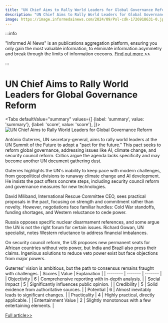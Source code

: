 ```yaml
---
title: "UN Chief Aims to Rally World Leaders for Global Governance Reform"
description: "UN Chief Aims to Rally World Leaders for Global Governance Reform"
image: https://image.informedainews.com/2024/09/Pol-cdk-1726918631-0.jpg
---
```



:::info

"Informed AI News" is an publications aggregation platform, ensuring you only gain the most valuable information, to eliminate information asymmetry and break through the limits of information cocoons.  [Find out more >>](/)

:::

# UN Chief Aims to Rally World Leaders for Global Governance Reform


<Tabs
	defaultValue="summary"
	values={[
	{label: 'summary', value: 'summary'},
	{label: 'score', value: 'score'},
]}>
<TabItem value="summary">
<img
  src="https://image.informedainews.com/2024/09/Pol-cdk-1726918631-0.jpg"
  alt="UN Chief Aims to Rally World Leaders for Global Governance Reform"
/>



António Guterres, UN secretary-general, aims to rally world leaders at the UN Summit of the Future to adopt a "pact for the future." This pact seeks to reform global governance, addressing issues like AI, climate change, and security council reform. Critics argue the agenda lacks specificity and may become another UN document gathering dust.

Guterres highlights the UN's inability to keep pace with modern challenges, from geopolitical divisions to runaway climate change and AI development. He insists the pact offers concrete steps, including security council reform and governance measures for new technologies.

David Miliband, International Rescue Committee CEO, sees practical proposals in the pact, focusing on strength and commitment rather than novelty. However, negotiations face familiar hurdles: Cold War standoffs, funding shortages, and Western reluctance to cede power.

Russia opposes specific nuclear disarmament references, and some argue the UN is not the right forum for certain issues. Richard Gowan, UN specialist, notes Western reluctance to address financial imbalances.

On security council reform, the US proposes new permanent seats for African countries without veto power, but India and Brazil also press their claims. Ingenious solutions to reduce veto power exist but face objections from major powers.

Guterres' vision is ambitious, but the path to consensus remains fraught with challenges.
</TabItem>
<TabItem value="score">
	| Scores     | Value   | Explanation |
	| -------- | ------- | ------- |
	| Objectivity  | 6    | Comprehensive reporting with in-depth analysis.    |
	| Social Impact | 5     | Significantly influences public opinion.    |
	| Credibility    | 5    | Solid evidence from authoritative sources.    |
	| Potential    | 6    | Almost inevitably leads to significant changes.    |
	| Practicality    | 4    | Highly practical, directly applicable.    |
	| Entertainment Value    | 2    | Slightly monotonous with a few entertaining elements.    |
</TabItem>
</Tabs>

[Full article>>](https://www.theguardian.com/world/2024/sep/21/un-chief-antonio-guterres-to-seek-world-leaders-backing-for-vision-of-the-future)
